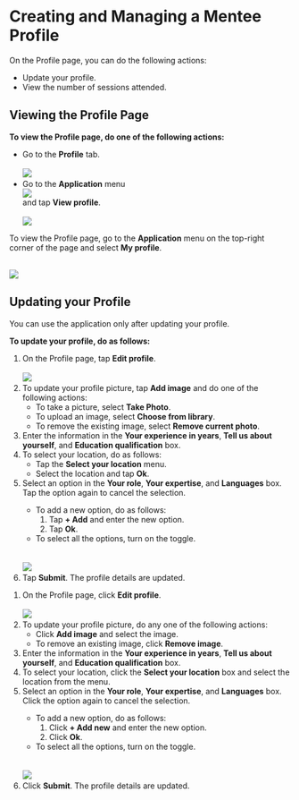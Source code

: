 
# Creating and Managing a Mentee Profile

On the Profile page, you can do the following actions:

<ul>
<li>Update your profile.</li>
<li>View the number of sessions attended.</li>
</ul>

## Viewing the Profile Page

<Tabs>
<TabItem value="mentored mobile application" label="Mobile App" default>
<p><b>To view the Profile page, do one of the following actions:</b></p>
<ul>
<li>Go to the <b>Profile</b> tab.
<br />
<br />
<img src={ProfileIcon} />
</li>
<li>Go to the <b>Application</b> menu <div class="inlineImg"><img src={BurgerMenu}/></div> and tap <b>View profile</b>.
<br />
<br />
<img src={ViewMenteeProfile} />
</li>
</ul>
</TabItem>
<TabItem value="mentored portal" label="Web Portal">
<p>To view the Profile page, go to the <b>Application</b> menu on the top-right corner of the page and select <b>My profile</b>.</p>
<br />
<img src={PortalAppMenu} />
</TabItem>
</Tabs>

## Updating your Profile

<Admonition type="note"> 
<p>You can use the application only after updating your profile.</p>
</Admonition> 

<b>To update your profile, do as follows:</b>

<Tabs>
<TabItem value="mentored mobile application" label="Mobile App" default>
<ol>
<li>On the Profile page, tap <b>Edit profile</b>.
<br />
<br />
    <img src={EditMenteeProfile} />
</li>
<li>To update your profile picture, tap <b>Add image</b> and do one of the following actions:
    <ul>
    <li>To take a picture, select <b>Take Photo</b>.</li>
    <li>To upload an image, select <b>Choose from library</b>.</li>
    <li>To remove the existing image, select <b>Remove current photo</b>.</li>
    </ul>
</li>
<li>Enter the information in the <b>Your experience in years</b>, <b>Tell us about yourself</b>, and <b>Education qualification</b> box.</li>
<li>To select your location, do as follows:
    <ul>
    <li>Tap the <b>Select your location</b> menu.</li>
    <li>Select the location and tap <b>Ok</b>.</li>
    </ul>
</li>
<li>Select an option in the <b>Your role</b>, <b>Your expertise</b>, and <b>Languages</b> box. Tap the option again to cancel the selection.
<br />
    <Admonition type="tip">
    <ul>
    <li>To add a new option, do as follows:
        <ol>
        <li>Tap <b>+ Add</b> and enter the new option.</li>
        <li>Tap <b>Ok</b>.</li>
        </ol>
    </li>
    <li>To select all the options, turn on the toggle.</li>
    </ul>
    </Admonition>
<br />
<br />
    <img src={CreateProfileOptions} />
</li> 
<li>Tap <b>Submit</b>. The profile details are updated.</li>
</ol>
</TabItem>
<TabItem value="mentored portal" label="Web Portal">
<ol>
<li>On the Profile page, click <b>Edit profile</b>.
<br />
<br />
    <img src={PortalEditMenteeProfile} />
</li>
<li>To update your profile picture, do any one of the following actions: 
<ul>
<li>Click <b>Add image</b> and select the image.</li>
<li>To remove an existing image, click <b>Remove image</b>.</li>
</ul>
</li>
<li>Enter the information in the <b>Your experience in years</b>, <b>Tell us about yourself</b>, and <b>Education qualification</b> box.</li>
<li>To select your location, click the <b>Select your location</b> box and select the location from the menu.</li>
<li>Select an option in the <b>Your role</b>, <b>Your expertise</b>, and <b>Languages</b> box. Click the option again to cancel the selection.
<br />
    <Admonition type="tip">
    <ul>
    <li>To add a new option, do as follows:
        <ol>
        <li>Click <b>+ Add new</b> and enter the new option.</li>
        <li>Click <b>Ok</b>.</li>
        </ol>
    </li>
    <li>To select all the options, turn on the toggle.</li>
    </ul>
    </Admonition>
<br />
<br />
    <img src={PortalCreateProfileOptions} />
</li>
<li>Click <b>Submit</b>. The profile details are updated.</li>
</ol>
</TabItem>
</Tabs>
